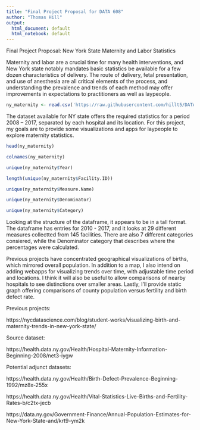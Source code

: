 ```yaml
---
title: "Final Project Proposal for DATA 608"
author: "Thomas Hill"
output:
  html_document: default
  html_notebook: default
---
```





Final Project Proposal: New York State Maternity and Labor Statistics



Maternity and labor are a crucial time for many health interventions, and New York state notably mandates basic statistics be available for a few dozen characteristics of delivery. The route of delivery, fetal presentation, and use of anesthesia are all critical elements of the process, and understanding the prevalence and trends of each method may offer improvements in expectations to practitioners as well as laypeople.


```r

ny_maternity <- read.csv('https://raw.githubusercontent.com/hillt5/DATA608/main/Hospital_Maternity_Information__Beginning_2008.csv')


```


The dataset available for NY state offers the required statistics for a period 2008 – 2017, separated by each hospital and its location. For this project, my goals are to provide some visualizations and apps for laypeople to explore maternity statistics.


```r

head(ny_maternity)

colnames(ny_maternity)
```


```r

unique(ny_maternity$Year)

length(unique(ny_maternity$Facility.ID))

unique(ny_maternity$Measure.Name)

unique(ny_maternity$Denominator)

unique(ny_maternity$Category)


```

Looking at the structure of the dataframe, it appears to be in a tall format. The dataframe has entries for 2010 - 2017, and it looks at 29 different measures collectted from 145 facilities. There are also 7 different categories consiered, while the Denominator category that describes where the percentages were calculated.


Previous projects have concentrated geographical visualizations of births, which mirrored overall population. In addition to a map, I also intend on adding webapps for visualizing trends over time, with adjustable time period and locations. I think it will also be useful to allow comparisons of nearby hospitals to see distinctions over smaller areas. Lastly, I’ll provide static graph offering comparisons of county population versus fertility and birth defect rate.



Previous projects: 

https://nycdatascience.com/blog/student-works/visualizing-birth-and-maternity-trends-in-new-york-state/


Source dataset:

https://health.data.ny.gov/Health/Hospital-Maternity-Information-Beginning-2008/net3-iygw



Potential adjunct datasets: 

https://health.data.ny.gov/Health/Birth-Defect-Prevalence-Beginning-1992/mz8x-255x
 

https://health.data.ny.gov/Health/Vital-Statistics-Live-Births-and-Fertility-Rates-b/c2tx-jecb
 

https://data.ny.gov/Government-Finance/Annual-Population-Estimates-for-New-York-State-and/krt9-ym2k


